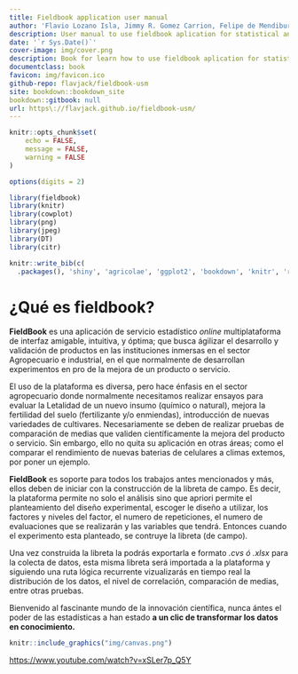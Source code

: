 ```yaml
---
title: Fieldbook application user manual
author: 'Flavio Lozano Isla, Jimmy R. Gomez Carrion, Felipe de Mendiburu'
description: User manual to use fieldbook aplication for statistical analysis.
date: '`r Sys.Date()`'
cover-image: img/cover.png
description: Book for learn how to use fieldbook aplication for statistical analysis.
documentclass: book
favicon: img/favicon.ico
github-repo: flavjack/fieldbook-usm
site: bookdown::bookdown_site
bookdown::gitbook: null
url: https\://flavjack.github.io/fieldbook-usm/
---
```


```r

knitr::opts_chunk$set(
	echo = FALSE,
	message = FALSE,
	warning = FALSE
)

options(digits = 2)

library(fieldbook)
library(knitr)
library(cowplot)
library(png)
library(jpeg)
library(DT)
library(citr)
```


```r
knitr::write_bib(c(
  .packages(), 'shiny', 'agricolae', 'ggplot2', 'bookdown', 'knitr', 'rmarkdown', 'DT'), 'packages.bib')
```


# ¿Qué es  fieldbook?

**FieldBook** es una aplicación  de servicio estadístico _online_  multiplataforma de interfaz amigable, intuitiva, y óptima; que busca ágilizar el desarrollo y validación de productos en las instituciones inmersas en el sector Agropecuario e industrial, en el que normalmente de desarrollan experimentos en pro de la mejora de un producto o servicio.

El uso de la plataforma es diversa, pero hace énfasis en el sector agropecuario donde normalmente necesitamos realizar ensayos para evaluar la Letalidad de un nuevo insumo (químico o natural), mejora la fertilidad del suelo (fertilizante y/o enmiendas), introducción de nuevas variedades de cultivares. Necesariamente se deben de realizar pruebas de comparación de medias que validen científicamente la mejora del producto o servicio. Sin embargo, ello no quita su aplicación en otras áreas; como el comparar el rendimiento de nuevas baterias de celulares a climas extemos, por poner un ejemplo. 

**FieldBook** es soporte para todos los trabajos antes mencionados y más, ellos deben de iniciar con la construcción de la libreta de campo. Es decir, la plataforma permite no solo el análisis sino que apriori permite el planteamiento del diseño experimental, escoger le diseño a utilizar, los factores y niveles del factor, el numero de repeticiones, el numero de evaluaciones que se realizarán y las variables que tendrá. Entonces cuando el experimento esta planteado, se contruye la libreta (de campo).

Una vez construida la libreta la podrás exportarla e formato _.cvs ó .xlsx_ para la colecta de datos, esta misma libreta será importada a la plataforma y siguiendo una ruta lógica recurrente vizualizarás en tiempo real la distribución de los  datos, el nivel de correlación, comparación de medias, entre otras pruebas.

Bienvenido al fascinante mundo de la innovación científica, nunca ántes el poder de las estadísticas a han estado **a un clic de transformar los datos en conocimiento.**


```r
knitr::include_graphics("img/canvas.png")
```

<https://www.youtube.com/watch?v=xSLer7p_Q5Y>
